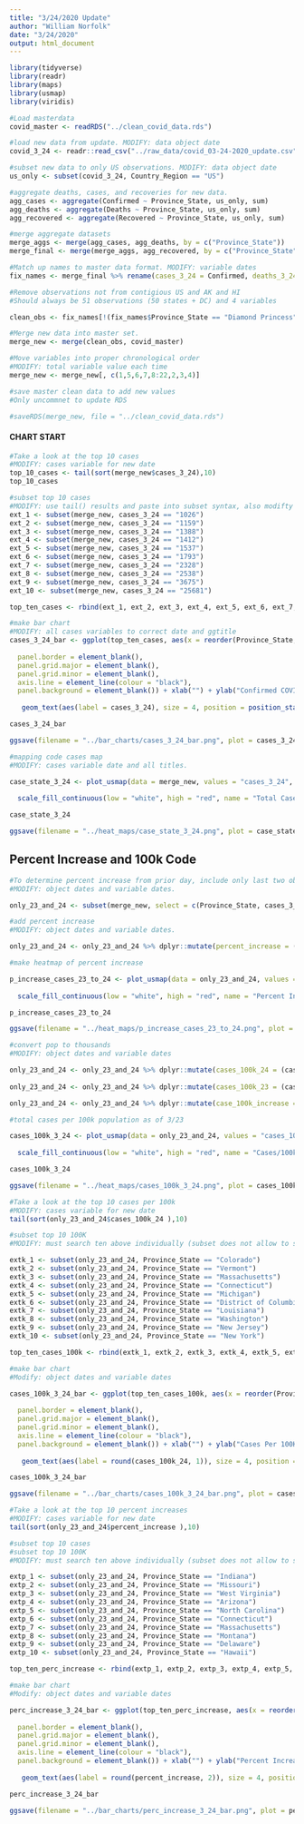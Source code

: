 ```yaml
---
title: "3/24/2020 Update"
author: "William Norfolk"
date: "3/24/2020"
output: html_document
---
```


```r
library(tidyverse)
library(readr)
library(maps)
library(usmap)
library(viridis)
```

```r
#Load masterdata
covid_master <- readRDS("../clean_covid_data.rds")
```


```r
#load new data from update. MODIFY: data object date
covid_3_24 <- readr::read_csv("../raw_data/covid_03-24-2020_update.csv")
```

```r
#subset new data to only US observations. MODIFY: data object date
us_only <- subset(covid_3_24, Country_Region == "US")
```

```r
#aggregate deaths, cases, and recoveries for new data. 
agg_cases <- aggregate(Confirmed ~ Province_State, us_only, sum)
agg_deaths <- aggregate(Deaths ~ Province_State, us_only, sum)
agg_recovered <- aggregate(Recovered ~ Province_State, us_only, sum)
```

```r
#merge aggregate datasets
merge_aggs <- merge(agg_cases, agg_deaths, by = c("Province_State"))
merge_final <- merge(merge_aggs, agg_recovered, by = c("Province_State"))
```

```r
#Match up names to master data format. MODIFY: variable dates
fix_names <- merge_final %>% rename(cases_3_24 = Confirmed, deaths_3_24 = Deaths, recov_3_24 = Recovered)
```

```r
#Remove observations not from contigious US and AK and HI
#Should always be 51 observations (50 states + DC) and 4 variables

clean_obs <- fix_names[!(fix_names$Province_State == "Diamond Princess" | fix_names$Province_State == "Grand Princess" | fix_names$Province_State == "Guam" | fix_names$Province_State == "Puerto Rico" | fix_names$Province_State == "United States Virgin Islands" | fix_names$Province_State == "US" | fix_names$Province_State == "American Samoa" | fix_names$Province_State == "Northern Mariana Islands" | fix_names$Province_State == "Virgin Islands" | fix_names$Province_State == "Wuhan Evacuee" | fix_names$Province_State == "Recovered"),]
```

```r
#Merge new data into master set.
merge_new <- merge(clean_obs, covid_master)
```

```r
#Move variables into proper chronological order
#MODIFY: total variable value each time
merge_new <- merge_new[, c(1,5,6,7,8:22,2,3,4)]
```

```r
#save master clean data to add new values
#Only uncommnet to update RDS

#saveRDS(merge_new, file = "../clean_covid_data.rds")
```

#### CHART START

```r
#Take a look at the top 10 cases
#MODIFY: cases variable for new date
top_10_cases <- tail(sort(merge_new$cases_3_24),10)
top_10_cases
```

```r
#subset top 10 cases
#MODIFY: use tail() results and paste into subset syntax, also modifty cases date value
ext_1 <- subset(merge_new, cases_3_24 == "1026")
ext_2 <- subset(merge_new, cases_3_24 == "1159")
ext_3 <- subset(merge_new, cases_3_24 == "1388")
ext_4 <- subset(merge_new, cases_3_24 == "1412")
ext_5 <- subset(merge_new, cases_3_24 == "1537")
ext_6 <- subset(merge_new, cases_3_24 == "1793")
ext_7 <- subset(merge_new, cases_3_24 == "2328")
ext_8 <- subset(merge_new, cases_3_24 == "2538")
ext_9 <- subset(merge_new, cases_3_24 == "3675")
ext_10 <- subset(merge_new, cases_3_24 == "25681")

top_ten_cases <- rbind(ext_1, ext_2, ext_3, ext_4, ext_5, ext_6, ext_7, ext_8, ext_9, ext_10)
```

```r
#make bar chart
#MODIFY: all cases variables to correct date and ggtitle
cases_3_24_bar <- ggplot(top_ten_cases, aes(x = reorder(Province_State, -cases_3_24), cases_3_24)) + geom_bar(aes(fill = reorder(Province_State, -cases_3_24)),stat = "identity") + theme(axis.text.x = element_text(angle = 45, hjust = 1),
                                                                                                   legend.position = "none",                                                                        axis.text=element_text(size=10),
  panel.border = element_blank(),
  panel.grid.major = element_blank(),
  panel.grid.minor = element_blank(),
  axis.line = element_line(colour = "black"),
  panel.background = element_blank()) + xlab("") + ylab("Confirmed COVID-19 Cases") + ggtitle("Top Ten Confirmed COVID-19 Cases by State 3/24/2020") +
  
   geom_text(aes(label = cases_3_24), size = 4, position = position_stack(vjust = 0.8))

cases_3_24_bar 
```
```r
ggsave(filename = "../bar_charts/cases_3_24_bar.png", plot = cases_3_24_bar)
```

```r
#mapping code cases map
#MODIFY: cases variable date and all titles.

case_state_3_24 <- plot_usmap(data = merge_new, values = "cases_3_24", color = "black") + 
  
  scale_fill_continuous(low = "white", high = "red", name = "Total Cases", label = scales::comma) + theme(legend.position = "right", plot.title = element_text(color = "black", size = 15, face = "bold"), plot.subtitle = element_text(color = "black", size = 10, face = "italic")) + labs(title = "COVID-19 Confirmed Cases by State", subtitle = "Data as of: 3/24/2020")

case_state_3_24
```

```r
ggsave(filename = "../heat_maps/case_state_3_24.png", plot = case_state_3_24)
```

## Percent Increase and 100k Code

```r
#To determine percent increase from prior day, include only last two observations
#MODIFY: object dates and variable dates.

only_23_and_24 <- subset(merge_new, select = c(Province_State, cases_3_23, cases_3_24, fips, total_pop))
```


```r
#add percent increase
#MODIFY: object dates and variable dates.

only_23_and_24 <- only_23_and_24 %>% dplyr::mutate(percent_increase = (cases_3_24 - cases_3_23) / cases_3_24 * 100)
```

```r
#make heatmap of percent increase

p_increase_cases_23_to_24 <- plot_usmap(data = only_23_and_24, values = "percent_increase", color = "black") + 
  
  scale_fill_continuous(low = "white", high = "red", name = "Percent Increase", label = scales::comma) + theme(legend.position = "right", plot.title = element_text(color = "black", size = 15, face = "bold"), plot.subtitle = element_text(color = "black", size = 10, face = "italic")) + labs(title = "Percent Increase of Confirmed COVID-19 Cases by State", subtitle = "From: 3/23/2020-3/24/2020")

p_increase_cases_23_to_24
```

```r
ggsave(filename = "../heat_maps/p_increase_cases_23_to_24.png", plot = p_increase_cases_23_to_24)
```

```r
#convert pop to thousands
#MODIFY: object dates and variable dates

only_23_and_24 <- only_23_and_24 %>% dplyr::mutate(cases_100k_24 = (cases_3_24 / total_pop) *100000)
  
only_23_and_24 <- only_23_and_24 %>% dplyr::mutate(cases_100k_23 = (cases_3_23 / total_pop) * 100000)

only_23_and_24 <- only_23_and_24 %>% dplyr::mutate(case_100k_increase = (cases_100k_24 - cases_100k_23) / cases_100k_24 *100)

```

```r
#total cases per 100k population as of 3/23

cases_100k_3_24 <- plot_usmap(data = only_23_and_24, values = "cases_100k_24", color = "black") + 
  
  scale_fill_continuous(low = "white", high = "red", name = "Cases/100k Population", label = scales::comma) + theme(legend.position = "right", plot.title = element_text(color = "black", size = 15, face = "bold"), plot.subtitle = element_text(color = "black", size = 10, face = "italic")) + labs(title = "COVID-19 Confirmed Cases Per 100K Individuals by State", subtitle = "Data as of: 3/24/2020")

cases_100k_3_24
```

```r
ggsave(filename = "../heat_maps/cases_100k_3_24.png", plot = cases_100k_3_24)
```

```r
#Take a look at the top 10 cases per 100k
#MODIFY: cases variable for new date
tail(sort(only_23_and_24$cases_100k_24 ),10)
```


```r
#subset top 10 100K
#MODIFY: must search ten above individually (subset does not allow to select by these values for some reason...) and past the states in the code below.Also modify variable and object date names.

extk_1 <- subset(only_23_and_24, Province_State == "Colorado")
extk_2 <- subset(only_23_and_24, Province_State == "Vermont")
extk_3 <- subset(only_23_and_24, Province_State == "Massachusetts")
extk_4 <- subset(only_23_and_24, Province_State == "Connecticut")
extk_5 <- subset(only_23_and_24, Province_State == "Michigan")
extk_6 <- subset(only_23_and_24, Province_State == "District of Columbia")
extk_7 <- subset(only_23_and_24, Province_State == "Louisiana")
extk_8 <- subset(only_23_and_24, Province_State == "Washington")
extk_9 <- subset(only_23_and_24, Province_State == "New Jersey")
extk_10 <- subset(only_23_and_24, Province_State == "New York")

top_ten_cases_100k <- rbind(extk_1, extk_2, extk_3, extk_4, extk_5, extk_6, extk_7, extk_8, extk_9, extk_10)
```

```r
#make bar chart
#Modify: object dates and variable dates

cases_100k_3_24_bar <- ggplot(top_ten_cases_100k, aes(x = reorder(Province_State, -cases_100k_24), cases_100k_24)) + geom_bar(aes(fill = reorder(Province_State, -cases_100k_24)), stat = "identity") + theme(axis.text.x = element_text(angle = 45, hjust = 1),
                                                                                                   legend.position = "none",                                                                        axis.text=element_text(size=10),
  panel.border = element_blank(),
  panel.grid.major = element_blank(),
  panel.grid.minor = element_blank(),
  axis.line = element_line(colour = "black"),
  panel.background = element_blank()) + xlab("") + ylab("Cases Per 100K Individuals") + ggtitle("Top Ten COVID-19 Confirmed Cases Per 100K Individuals by State 3/24/2020") +
  
   geom_text(aes(label = round(cases_100k_24, 1)), size = 4, position = position_stack(vjust = 0.8))

cases_100k_3_24_bar
```

```r
ggsave(filename = "../bar_charts/cases_100k_3_24_bar.png", plot = cases_100k_3_24_bar)
```

```r
#Take a look at the top 10 percent increases
#MODIFY: cases variable for new date
tail(sort(only_23_and_24$percent_increase ),10)
```

```r
#subset top 10 cases
#subset top 10 100K
#MODIFY: must search ten above individually (subset does not allow to select by these values for some reason...) and past the states in the code below.Also modify variable and object date names.

extp_1 <- subset(only_23_and_24, Province_State == "Indiana")
extp_2 <- subset(only_23_and_24, Province_State == "Missouri")
extp_3 <- subset(only_23_and_24, Province_State == "West Virginia")
extp_4 <- subset(only_23_and_24, Province_State == "Arizona")
extp_5 <- subset(only_23_and_24, Province_State == "North Carolina")
extp_6 <- subset(only_23_and_24, Province_State == "Connecticut")
extp_7 <- subset(only_23_and_24, Province_State == "Massachusetts")
extp_8 <- subset(only_23_and_24, Province_State == "Montana")
extp_9 <- subset(only_23_and_24, Province_State == "Delaware")
extp_10 <- subset(only_23_and_24, Province_State == "Hawaii")

top_ten_perc_increase <- rbind(extp_1, extp_2, extp_3, extp_4, extp_5, extp_6, extp_7, extp_8, extp_9, extp_10)
```

```r
#make bar chart
#Modify: object dates and variable dates

perc_increase_3_24_bar <- ggplot(top_ten_perc_increase, aes(x = reorder(Province_State, -percent_increase), percent_increase)) + geom_bar(aes(fill = reorder(Province_State, -percent_increase)), stat = "identity") + theme(axis.text.x = element_text(angle = 45, hjust = 1),
                                                                                                   legend.position = "none",                                                                        axis.text=element_text(size=10),
  panel.border = element_blank(),
  panel.grid.major = element_blank(),
  panel.grid.minor = element_blank(),
  axis.line = element_line(colour = "black"),
  panel.background = element_blank()) + xlab("") + ylab("Percent Increase") + ggtitle("COVID-19: Top Ten COVID-19 Percent Increase by State 3/24/2020") +
  
   geom_text(aes(label = round(percent_increase, 2)), size = 4, position = position_stack(vjust = 0.8))

perc_increase_3_24_bar
```

```r
ggsave(filename = "../bar_charts/perc_increase_3_24_bar.png", plot = perc_increase_3_24_bar)
```



















